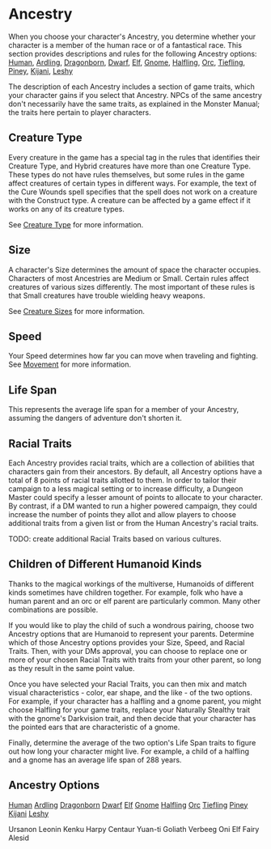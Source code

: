 = Ancestry =
When you choose your character's Ancestry, you determine whether your character is a member of the human race or of a fantastical race.  This section provides descriptions and rules for the following Ancestry options:
[[races/Human|Human]], [[races/Ardling|Ardling]], [[races/Dragonborn|Dragonborn]], [[races/Dwarf|Dwarf]], [[races/Elf|Elf]], [[races/Gnome|Gnome]], [[races/Halfling|Halfling]], [[races/Orc|Orc]], [[races/Tiefling|Tiefling]], [[races/Piney|Piney]], [[races/Kijani|Kijani]], [[races/Leshy|Leshy]]

The description of each Ancestry includes a section of game traits, which your character gains if you select that Ancestry.  NPCs of the same ancestry don't necessarily have the same traits, as explained in the Monster Manual; the traits here pertain to player characters.

== Creature Type ==
Every creature in the game has a special tag in the rules that identifies their Creature Type, and Hybrid creatures have more than one Creature Type.  These types do not have rules themselves, but some rules in the game affect creatures of certain types in different ways.  For example, the text of the Cure Wounds spell specifies that the spell does not work on a creature with the Construct type.  A creature can be affected by a game effect if it works on any of its creature types.

See [[Creature Type]] for more information.

== Size ==
A character's Size determines the amount of space the character occupies.  Characters of most Ancestries are Medium or Small.  Certain rules affect creatures of various sizes differently.  The most important of these rules is that Small creatures have trouble wielding heavy weapons.

See [[Creature Sizes]] for more information.

== Speed ==
Your Speed determines how far you can move when traveling and fighting.  See [[Movement]] for more information.

== Life Span ==
This represents the average life span for a member of your Ancestry, assuming the dangers of adventure don't shorten it.

== Racial Traits ==
Each Ancestry provides racial traits, which are a collection of abilities that characters gain from their ancestors.  By default, all Ancestry options have a total of 8 points of racial traits allotted to them.  In order to tailor their campaign to a less magical setting or to increase difficulty, a Dungeon Master could specify a lesser amount of points to allocate to your character.  By contrast, if a DM wanted to run a higher powered campaign, they could increase the number of points they allot and allow players to choose additional traits from a given list or from the Human Ancestry's racial traits.

TODO: create additional Racial Traits based on various cultures. 

== Children of Different Humanoid Kinds ==
Thanks to the magical workings of the multiverse, Humanoids of different kinds sometimes have children together.  For example, folk who have a human parent and an orc or elf parent are particularly common.  Many other combinations are possible.  

If you would like to play the child of such a wondrous pairing, choose two Ancestry options that are Humanoid to represent your parents.  Determine which of those Ancestry options provides your Size, Speed, and Racial Traits.  Then, with your DMs approval, you can choose to replace one or more of your chosen Racial Traits with traits from your other parent, so long as they result in the same point value.

Once you have selected your Racial Traits, you can then mix and match visual characteristics - color, ear shape, and the like - of the two options.  For example, if your character has a halfling and a gnome parent, you might choose Halfling for your game traits, replace your Naturally Stealthy trait with the gnome's Darkvision trait, and then decide that your character has the pointed ears that are characteristic of a gnome.

Finally, determine the average of the two option's Life Span traits to figure out how long your character might live.  For example, a child of a halfling and a gnome has an average life span of 288 years.

== Ancestry Options ==
[[races/Human|Human]]
[[races/Ardling|Ardling]]
[[races/Dragonborn|Dragonborn]]
[[races/Dwarf|Dwarf]]
[[races/Elf|Elf]]
[[races/Gnome|Gnome]]
[[races/Halfling|Halfling]]
[[races/Orc|Orc]]
[[races/Tiefling|Tiefling]]
[[races/Piney|Piney]]
[[races/Kijani|Kijani]]
[[races/Leshy|Leshy]]

Ursanon
Leonin
Kenku
Harpy
Centaur
Yuan-ti
Goliath
Verbeeg
Oni
Elf
Fairy
Alesid
